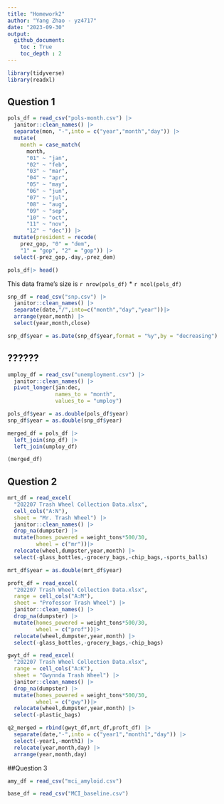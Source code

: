 ```yaml
---
title: "Homework2"
author: "Yang Zhao - yz4717"
date: "2023-09-30"
output: 
  github_document:
    toc : True
    toc_depth : 2
---
```


```r
library(tidyverse)
library(readxl)
```

## Question 1

```r
pols_df = read_csv("pols-month.csv") |> 
  janitor::clean_names() |> 
  separate(mon, "-",into = c("year","month","day")) |> 
  mutate(
    month = case_match(
      month, 
      "01" ~ "jan",
      "02" ~ "feb",
      "03" ~ "mar",
      "04" ~ "apr",
      "05" ~ "may",
      "06" ~ "jun",
      "07" ~ "jul",
      "08" ~ "aug",
      "09" ~ "sep",
      "10" ~ "oct", 
      "11" ~ "nov", 
      "12" ~ "dec")) |> 
  mutate(president = recode(
    prez_gop, "0" = "dem",
    "1" = "gop", "2" = "gop")) |> 
  select(-prez_gop,-day,-prez_dem)

pols_df|> head()

```
This data frame's size is `r nrow(pols_df)` * `r ncol(pols_df)`


```r


snp_df = read_csv("snp.csv") |> 
  janitor::clean_names() |> 
  separate(date,"/",into=c("month","day","year"))|> 
  arrange(year,month) |> 
  select(year,month,close)

snp_df$year = as.Date(snp_df$year,format = "%y",by = "decreasing")
```

## ??????


```r
umploy_df = read_csv("unemployment.csv") |> 
  janitor::clean_names() |> 
  pivot_longer(jan:dec,
               names_to = "month",
               values_to = "umploy")

```


```r
pols_df$year = as.double(pols_df$year)
snp_df$year = as.double(snp_df$year)

merged_df = pols_df |>
  left_join(snp_df) |> 
  left_join(umploy_df)

(merged_df)
```


## Question 2
```r

mrt_df = read_excel(
  "202207 Trash Wheel Collection Data.xlsx",
  cell_cols("A:N"),
  sheet = "Mr. Trash Wheel") |> 
  janitor::clean_names() |> 
  drop_na(dumpster) |> 
  mutate(homes_powered = weight_tons*500/30,
         wheel = c("mr"))|> 
  relocate(wheel,dumpster,year,month) |> 
  select(-glass_bottles,-grocery_bags,-chip_bags,-sports_balls)

mrt_df$year = as.double(mrt_df$year)

```

```r

proft_df = read_excel(
  "202207 Trash Wheel Collection Data.xlsx",
  range = cell_cols("A:M"),
  sheet = "Professor Trash Wheel") |> 
  janitor::clean_names() |> 
  drop_na(dumpster) |> 
  mutate(homes_powered = weight_tons*500/30,
         wheel = c("prof"))|> 
  relocate(wheel,dumpster,year,month) |> 
  select(-glass_bottles,-grocery_bags,-chip_bags)

```


```r

gwyt_df = read_excel(
  "202207 Trash Wheel Collection Data.xlsx",
  range = cell_cols("A:K"),
  sheet = "Gwynnda Trash Wheel") |> 
  janitor::clean_names() |> 
  drop_na(dumpster) |> 
  mutate(homes_powered = weight_tons*500/30,
         wheel = c("gwy"))|> 
  relocate(wheel,dumpster,year,month) |> 
  select(-plastic_bags)

```

```r
q2_merged = rbind(gwyt_df,mrt_df,proft_df) |> 
  separate(date,"-",into = c("year1","month1","day")) |> 
  select(-year1,-month1) |> 
  relocate(year,month,day) |> 
  arrange(year,month,day)
```

##Question 3

```r
amy_df = read_csv("mci_amyloid.csv")

base_df = read_csv("MCI_baseline.csv")
```

